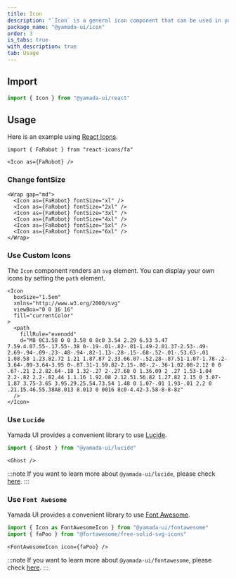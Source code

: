 ```yaml
---
title: Icon
description: "`Icon` is a general icon component that can be used in your projects."
package_name: "@yamada-ui/icon"
order: 3
is_tabs: true
with_description: true
tab: Usage
---
```


## Import

```ts
import { Icon } from "@yamada-ui/react"
```

## Usage

Here is an example using [React Icons](https://react-icons.github.io/react-icons/).

```tsx live=false
import { FaRobot } from "react-icons/fa"
```

```tsx
<Icon as={FaRobot} />
```

### Change fontSize

```tsx
<Wrap gap="md">
  <Icon as={FaRobot} fontSize="xl" />
  <Icon as={FaRobot} fontSize="2xl" />
  <Icon as={FaRobot} fontSize="3xl" />
  <Icon as={FaRobot} fontSize="4xl" />
  <Icon as={FaRobot} fontSize="5xl" />
  <Icon as={FaRobot} fontSize="6xl" />
</Wrap>
```

### Use Custom Icons

The `Icon` component renders an `svg` element. You can display your own icons by setting the `path` element.

```tsx
<Icon
  boxSize="1.5em"
  xmlns="http://www.w3.org/2000/svg"
  viewBox="0 0 16 16"
  fill="currentColor"
>
  <path
    fillRule="evenodd"
    d="M8 0C3.58 0 0 3.58 0 8c0 3.54 2.29 6.53 5.47 7.59.4.07.55-.17.55-.38 0-.19-.01-.82-.01-1.49-2.01.37-2.53-.49-2.69-.94-.09-.23-.48-.94-.82-1.13-.28-.15-.68-.52-.01-.53.63-.01 1.08.58 1.23.82.72 1.21 1.87.87 2.33.66.07-.52.28-.87.51-1.07-1.78-.2-3.64-.89-3.64-3.95 0-.87.31-1.59.82-2.15-.08-.2-.36-1.02.08-2.12 0 0 .67-.21 2.2.82.64-.18 1.32-.27 2-.27.68 0 1.36.09 2 .27 1.53-1.04 2.2-.82 2.2-.82.44 1.1.16 1.92.08 2.12.51.56.82 1.27.82 2.15 0 3.07-1.87 3.75-3.65 3.95.29.25.54.73.54 1.48 0 1.07-.01 1.93-.01 2.2 0 .21.15.46.55.38A8.013 8.013 0 0016 8c0-4.42-3.58-8-8-8z"
  />
</Icon>
```

### Use `Lucide`

Yamada UI provides a convenient library to use [Lucide](https://lucide.dev/).

```ts
import { Ghost } from "@yamada-ui/lucide"
```

```tsx
<Ghost />
```

:::note
If you want to learn more about `@yamada-ui/lucide`, please check [here](/components/media-and-icons/lucide).
:::

### Use `Font Awesome`

Yamada UI provides a convenient library to use [Font Awesome](https://fontawesome.com/).

```ts
import { Icon as FontAwesomeIcon } from "@yamada-ui/fontawesome"
import { faPoo } from "@fortawesome/free-solid-svg-icons"
```

```tsx
<FontAwesomeIcon icon={faPoo} />
```

:::note
If you want to learn more about `@yamada-ui/fontawesome`, please check [here](/components/media-and-icons/fontawesome).
:::
